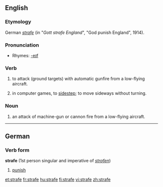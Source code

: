 {{see|Strafe}}
==English==

===Etymology===
German ''[[strafe]]'' (in "''Gott strafe England''", "God punish England", 1914).

===Pronunciation===
*Rhymes: [[Rhymes:English:-eɪf|-eɪf]]

===Verb===
{{en-verb|straf|es}}

# {{transitive}} to attack (ground targets) with automatic gunfire from a low-flying aircraft.
# {{transitive}} in computer games, to [[sidestep]]; to move sideways without turning.

===Noun===
{{en-noun}}

# an attack of machine-gun or cannon fire from a low-flying aircraft.

----

==German==

===Verb form===
'''strafe''' (1st person singular and imperative of ''[[strafen]]'')

# [[punish]]

[[et:strafe]]
[[fr:strafe]]
[[hu:strafe]]
[[fi:strafe]]
[[vi:strafe]]
[[zh:strafe]]